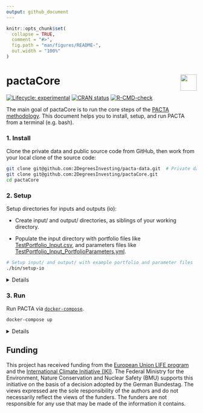 ```yaml
---
output: github_document
---
```


<!-- README.md is generated from README.Rmd. Please edit that file -->

```r
knitr::opts_chunk$set(
  collapse = TRUE,
  comment = "#>",
  fig.path = "man/figures/README-",
  out.width = "100%"
)
```

# pactaCore <a href='https://github.com/2DegreesInvesting/pactaCore'><img src='https://imgur.com/A5ASZPE.png' align='right' height='43' /></a>

<!-- badges: start -->
[![Lifecycle: experimental](https://img.shields.io/badge/lifecycle-experimental-orange.svg)](https://lifecycle.r-lib.org/articles/stages.html)
[![CRAN status](https://www.r-pkg.org/badges/version/pactaCore)](https://CRAN.R-project.org/package=pactaCore)
[![R-CMD-check](https://github.com/2DegreesInvesting/pactaCore/workflows/R-CMD-check/badge.svg)](https://github.com/2DegreesInvesting/pactaCore/actions)
<!-- badges: end -->

The main goal of pactaCore is to run the core steps of the [PACTA
methodology](https://2degrees-investing.org/resource/pacta/). This document
helps you to install, setup, and run PACTA from a terminal (e.g. bash).

### 1. Install

Clone the private data and public source code from GitHub, then work from
your local clone of the source code:

```bash
git clone git@github.com:2DegreesInvesting/pacta-data.git  # Private data!
git clone git@github.com:2DegreesInvesting/pactaCore.git
cd pactaCore
```

### 2. Setup

Setup  directories for inputs and outputs (io):

* Create input/ and output/ directories, as siblings of your working directory.

* Populate the input directory with portfolio files like
[TestPortfolio_Input.csv](https://github.com/2DegreesInvesting/pactaCore/blob/master/working_dir/20_Raw_Inputs/TestPortfolio_Input.csv),
and parameters files like
[TestPortfolio_Input_PortfolioParameters.yml](https://github.com/2DegreesInvesting/pactaCore/blob/master/working_dir/10_Parameter_File/TestPortfolio_Input_PortfolioParameters.yml).

```bash
# Setup input/ and output/ with example portfolio and parameter files
./bin/setup-io
```

<details> 

Each corresponding `<pair-name>` the portfolio and parameter files must be named
`<pair-name>_Input.csv` and `<pair-name>_Input_PortfolioParameters.yml`,
respectively. For example:

  * This pair is valid: `a_Input.csv`, `a_Input_PortfolioParameters.yml`.
  
  * This pair is invalid: `a_Input.csv`, `b_Input_PortfolioParameters.yml`.

In the parameter files, whatever values you give to `portfolio_name_in` and
`investor_name_in` will populate the columns `portfolio_name` and
`investor_name` of some output files. For example:

* A parameter file:

```r
writeLines(readLines(
  "working_dir/10_Parameter_File/TestPortfolio_Input_PortfolioParameters.yml"
))
```

* A few rows of some relevant output files and columns:

```r
output <- "../output/working_dir/40_Results/TestPortfolio_Input/"
paths <- list.files(output, full.names = TRUE)
datasets <- lapply(paths, readRDS)
columns <- c("portfolio_name", "investor_name")

out <- lapply(datasets, function(x) head(x[columns], 3))
out <- setNames(out, basename(paths))
head(out, 3)
```

</details>

### 3. Run

Run PACTA via [`docker-compose`](https://docs.docker.com/compose/install/).

```bash
docker-compose up
```

<details>

You may interact with the PACTA container with:

```bash
docker-compose run app bash
```

You may mount your local source code with:

```bash
docker-compose run -v "$(pwd)":/pactaCore app bash
```

These are the files used to create the Docker image and run the container:

```bash
cat Dockerfile
```

```bash
cat docker-compose.yml
```

```bash
cat docker-compose.override.yml
```


You may remove the input/ and output/ directories and start again.

```bash
sudo rm ../input ../output -ri
```

</details>

## Funding

This project has received funding from the [European Union LIFE
program](https://wayback.archive-it.org/12090/20210412123959/https://ec.europa.eu/easme/en/)
and the [International Climate Initiative
(IKI)](https://www.international-climate-initiative.com/en/details/project/measuring-paris-agreement-alignment-and-financial-risk-in-financial-markets-18_I_351-2982).
The Federal Ministry for the Environment, Nature Conservation and Nuclear Safety
(BMU) supports this initiative on the basis of a decision adopted by the German
Bundestag. The views expressed are the sole responsibility of the authors and do
not necessarily reflect the views of the funders. The funders are not
responsible for any use that may be made of the information it contains.
